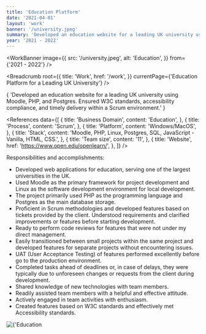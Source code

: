 ```yaml
---
title: 'Education Platform'
date: '2021-04-01'
layout: 'work'
banner: '/university.jpeg'
summary: 'Developed an education website for a leading UK university using Moodle, PHP, and Postgres. Ensured W3C standards, accessibility compliance, and timely delivery within a Scrum environment.'
year: '2021 - 2022'
---
```


<WorkBanner
  image={{
    src: '/university.jpeg',
    alt: 'Education',
  }}
  from={'2021 - 2022'}
/>

<MinContainer>

<Breadcrumb
  root={{
    title: 'Work',
    href: '/work',
  }}
  currentPage={'Education Platform for a Leading UK University'}
/>
<p className={'indent-4 py-4'}>
  {
    'Developed an education website for a leading UK university using Moodle, PHP, and Postgres. Ensured W3C standards, accessibility compliance, and timely delivery within a Scrum environment.'
  }
</p>

<References
  data={[
    {
      title: 'Business Domain',
      content: 'Education',
    },
    {
      title: 'Process',
      content: 'Scrum',
    },
    {
      title: 'Platform',
      content: 'Windows/MacOS',
    },
    {
      title: 'Stack',
      content:
        'Moodle, PHP, Linux, Postgres, SQL, JavaScript - Vanilla, HTML, CSS.',
    },
    {
      title: 'Team size',
      content: '11',
    },
    {
      title: 'Website',
      href: 'https://www.open.edu/openlearn/',
    },
  ]}
/>

<p className='indent-4 py-4'>Responsibilities and accomplishments:</p>

<div className={'ml-4'}>

- Developed web applications for education, serving one of the largest universities in the UK.
- Used Moodle as the primary framework for project development and Linux as the software development environment for local development.
- The project primarily used PHP as the programming language and Postgres as the main database storage.
- Proficient in Scrum methodologies and developed features based on tickets provided by the client. Understood requirements and clarified improvements or features before starting development.
- Ready to perform code reviews for features that were not under my direct management.
- Easily transitioned between small projects within the same project and developed features for separate projects without encountering issues.
- UAT (User Acceptance Testing) of features performed excellently before go to the production environment.
- Completed tasks ahead of deadlines or, in case of delays, they were typically due to unforeseen changes or requests from the client during development.
- Shared knowledge of new technologies with team members.
- Readily assisted team members with a helpful and effective attitude.
- Actively engaged in team activities with enthusiasm.
- Created features based on W3C standards and effectively met Accessibility standards.

</div>

<div className={'py-4 flex flex-col gap-2'}>
  <Image
    src={'/university.jpeg'}
    alt={'Education Logo'}
    className={'aspect-video'}
  />
</div>

</MinContainer>
